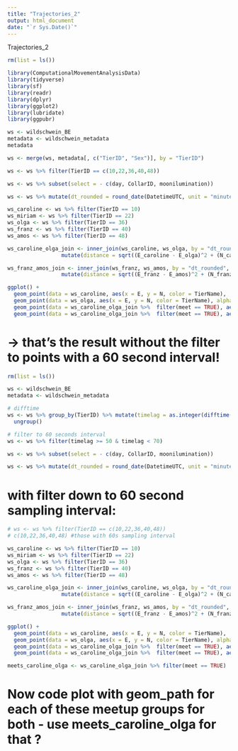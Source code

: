 ```yaml
---
title: "Trajectories_2"
output: html_document
date: "`r Sys.Date()`"
---
```


Trajectories_2

```r
rm(list = ls())
```


```r
library(ComputationalMovementAnalysisData)
library(tidyverse)
library(sf)
library(readr)        
library(dplyr)        
library(ggplot2)      
library(lubridate)
library(ggpubr)
```


```r
ws <- wildschwein_BE
metadata <- wildschwein_metadata
metadata

ws <- merge(ws, metadata[, c("TierID", "Sex")], by = "TierID") 
```


```r
ws <- ws %>% filter(TierID == c(10,22,36,40,48)) 

ws <- ws %>% subset(select = - c(day, CollarID, moonilumination))

ws <- ws %>% mutate(dt_rounded = round_date(DatetimeUTC, unit = "minute"))

```


```r
ws_caroline <- ws %>% filter(TierID == 10)
ws_miriam <- ws %>% filter(TierID == 22)
ws_olga <- ws %>% filter(TierID == 36)
ws_franz <- ws %>% filter(TierID == 40)
ws_amos <- ws %>% filter(TierID == 48)

ws_caroline_olga_join <- inner_join(ws_caroline, ws_olga, by = "dt_rounded", suffix = c("_caroline", "_olga")) %>% 
                 mutate(distance = sqrt((E_caroline - E_olga)^2 + (N_caroline - N_olga)^2), meet = distance < 30)

ws_franz_amos_join <- inner_join(ws_franz, ws_amos, by = "dt_rounded", suffix = c("_franz", "_amos")) %>% 
                 mutate(distance = sqrt((E_franz - E_amos)^2 + (N_franz - N_amos)^2), meet = distance < 30)

```


```r
ggplot() +
  geom_point(data = ws_caroline, aes(x = E, y = N, color = TierName),  alpha = 0.1, size = 0.5) +
  geom_point(data = ws_olga, aes(x = E, y = N, color = TierName), alpha = 0.1, size = 0.5) +
  geom_point(data = ws_caroline_olga_join %>%  filter(meet == TRUE), aes(x = E_caroline, y = N_caroline, fill = TierName_caroline), pch = 21, color = "black") +
  geom_point(data = ws_caroline_olga_join %>%  filter(meet == TRUE), aes(x = E_olga, y = N_olga, fill = TierName_olga), pch = 21, color = "black") #+ theme_void()

```

# -> that's the result without the filter to points with a 60 second interval!

```r
rm(list = ls())
```

```r
ws <- wildschwein_BE
metadata <- wildschwein_metadata
```


```r
# difftime 
ws <- ws %>% group_by(TierID) %>% mutate(timelag = as.integer(difftime(lead(DatetimeUTC), DatetimeUTC, units = "secs"))) %>% 
  ungroup()

# filter to 60 seconds interval
ws <- ws %>% filter(timelag >= 50 & timelag < 70)

ws <- ws %>% subset(select = - c(day, CollarID, moonilumination))

ws <- ws %>% mutate(dt_rounded = round_date(DatetimeUTC, unit = "minute"))

```




# with filter down to 60 second sampling interval:

```r
# ws <- ws %>% filter(TierID == c(10,22,36,40,48))
# c(10,22,36,40,48) #those with 60s sampling interval

ws_caroline <- ws %>% filter(TierID == 10)
ws_miriam <- ws %>% filter(TierID == 22)
ws_olga <- ws %>% filter(TierID == 36)
ws_franz <- ws %>% filter(TierID == 40)
ws_amos <- ws %>% filter(TierID == 48)

ws_caroline_olga_join <- inner_join(ws_caroline, ws_olga, by = "dt_rounded", suffix = c("_caroline", "_olga")) %>% 
                 mutate(distance = sqrt((E_caroline - E_olga)^2 + (N_caroline - N_olga)^2), meet = distance < 30)

ws_franz_amos_join <- inner_join(ws_franz, ws_amos, by = "dt_rounded", suffix = c("_franz", "_amos")) %>% 
                 mutate(distance = sqrt((E_franz - E_amos)^2 + (N_franz - N_amos)^2), meet = distance < 30)

```


```r
ggplot() +
  geom_point(data = ws_caroline, aes(x = E, y = N, color = TierName),  alpha = 0.1, size = 0.5) +
  geom_point(data = ws_olga, aes(x = E, y = N, color = TierName), alpha = 0.1, size = 0.5) +
  geom_point(data = ws_caroline_olga_join %>%  filter(meet == TRUE), aes(x = E_caroline, y = N_caroline, fill = TierName_caroline), pch = 21, color = "black") +
  geom_point(data = ws_caroline_olga_join %>%  filter(meet == TRUE), aes(x = E_olga, y = N_olga, fill = TierName_olga), pch = 21, color = "black") #+ theme_void()

```

```r
meets_caroline_olga <- ws_caroline_olga_join %>% filter(meet == TRUE)

```

# Now code plot with geom_path for each of these meetup groups for both - use meets_caroline_olga for that ?









